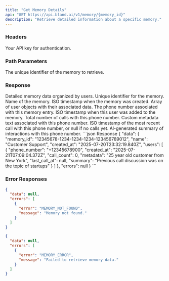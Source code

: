 ```yaml
---
title: "Get Memory Details"
api: "GET https://api.bland.ai/v1/memory/{memory_id}"
description: "Retrieve detailed information about a specific memory."
---
```


### Headers

<ParamField header="authorization" type="string" required>
  Your API key for authentication.
</ParamField>

### Path Parameters

<ParamField path="memory_id" type="string" required>
  The unique identifier of the memory to retrieve.
</ParamField>

### Response

<ResponseField name="data" type="object">
  Detailed memory data organized by users.
</ResponseField>

<ResponseField name="data.memory_id" type="string">
  Unique identifier for the memory.
</ResponseField>

<ResponseField name="data.name" type="string">
  Name of the memory.
</ResponseField>

<ResponseField name="data.created_at" type="string">
  ISO timestamp when the memory was created.
</ResponseField>

<ResponseField name="data.users" type="array">
  Array of user objects with their associated data.
</ResponseField>

<ResponseField name="data.users[].phone_number" type="string">
  The phone number associated with this memory entry.
</ResponseField>

<ResponseField name="data.users[].created_at" type="string">
  ISO timestamp when this user was added to the memory.
</ResponseField>

<ResponseField name="data.users[].call_count" type="number">
  Total number of calls with this phone number.
</ResponseField>

<ResponseField name="data.users[].metadata" type="string">
  Custom metadata text associated with this phone number.
</ResponseField>

<ResponseField name="data.users[].last_call_at" type="string|null">
  ISO timestamp of the most recent call with this phone number, or null if no calls yet.
</ResponseField>

<ResponseField name="data.users[].summary" type="string">
  AI-generated summary of interactions with this phone number.
</ResponseField>

<ResponseExample>
```json Response
{
  "data": {
    "memory_id": "12345678-1234-1234-1234-123456789012",
    "name": "Customer Support",
    "created_at": "2025-07-20T23:32:19.840Z",
    "users": [
      {
        "phone_number": "+12345678900",
        "created_at": "2025-07-21T07:09:04.372Z",
        "call_count": 0,
        "metadata": "25 year old customer from New York",
        "last_call_at": null,
        "summary": "Previous call discussion was on the topic of startups"
      }
    ]
  },
  "errors": null
}
```

### Error Responses

```json Memory Not Found
{
  "data": null,
  "errors": [
    {
      "error": "MEMORY_NOT_FOUND",
      "message": "Memory not found."
    }
  ]
}
```

```json Server Error
{
  "data": null,
  "errors": [
    {
      "error": "MEMORY_ERROR",
      "message": "Failed to retrieve memory data."
    }
  ]
}
```
</ResponseExample>